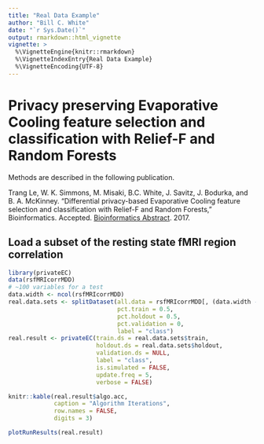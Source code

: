 ```yaml
---
title: "Real Data Example"
author: "Bill C. White"
date: "`r Sys.Date()`"
output: rmarkdown::html_vignette
vignette: >
  %\VignetteEngine{knitr::rmarkdown}
  %\VignetteIndexEntry{Real Data Example}
  %\VignetteEncoding{UTF-8}
---
```


# Privacy preserving Evaporative Cooling feature selection and classification with Relief-F and Random Forests

Methods are described in the following publication.

Trang Le, W. K. Simmons, M. Misaki, B.C. White, J. Savitz, J. Bodurka, and B. A. McKinney. “Differential privacy-based Evaporative Cooling feature selection and classification with Relief-F and Random Forests,” Bioinformatics. Accepted. [Bioinformatics Abstract](https://doi.org/10.1093/bioinformatics/btx298). 2017.

## Load a subset of the resting state fMRI region correlation

```r
library(privateEC)
data(rsfMRIcorrMDD)
# ~100 variables for a test
data.width <- ncol(rsfMRIcorrMDD)
real.data.sets <- splitDataset(all.data = rsfMRIcorrMDD[, (data.width - 101):data.width],
                               pct.train = 0.5,
                               pct.holdout = 0.5,
                               pct.validation = 0,
                               label = "class")
real.result <- privateEC(train.ds = real.data.sets$train,
                         holdout.ds = real.data.sets$holdout,
                         validation.ds = NULL,
                         label = "class",
                         is.simulated = FALSE,
                         update.freq = 5,
                         verbose = FALSE)
```

```r
knitr::kable(real.result$algo.acc, 
             caption = "Algorithm Iterations",
             row.names = FALSE, 
             digits = 3)
```

```r
plotRunResults(real.result)
```
